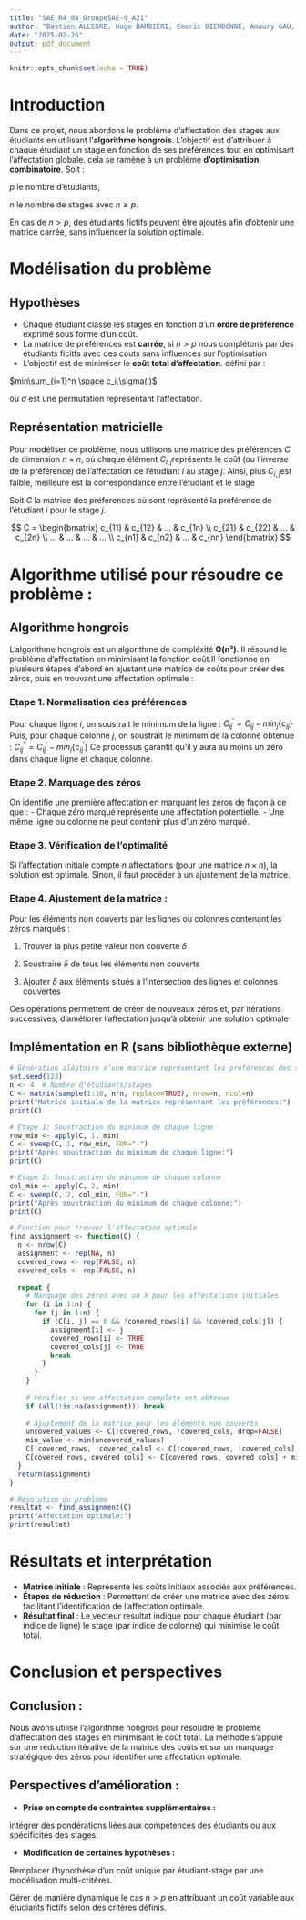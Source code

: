 ```yaml
---
title: "SAE_R4_04_GroupeSAE-9_A21"
author: "Bastien ALLEGRE, Hugo BARBIERI, Emeric DIEUDONNE, Amaury GAU, Louis VICAT"
date: "2025-02-26"
output: pdf_document
---
```


```r
knitr::opts_chunk$set(echo = TRUE)
```

# Introduction

Dans ce projet, nous abordons le problème d’affectation des stages aux étudiants en utilisant l’**algorithme hongrois**. L’objectif est d’attribuer à chaque étudiant un stage en fonction de ses préférences tout en optimisant l’affectation globale. cela se ramène à un problème **d’optimisation combinatoire**. Soit :

$p$ le nombre d’étudiants,

$n$ le nombre de stages avec $n \ge p$.

En cas de $n > p$, des étudiants fictifs peuvent être ajoutés afin d’obtenir une matrice carrée, sans influencer la solution optimale.

# Modélisation du problème

## Hypothèses

-   Chaque étudiant classe les stages en fonction d’un **ordre de préférence** exprimé sous forme d'un coût.
-   La matrice de préférences est **carrée**, si $n > p$ nous complétons par des étudiants ficitfs avec des couts sans influences sur l'optimisation
-   L’objectif est de minimiser le **coût total d’affectation**. défini par :

$min\sum_{i=1}^n \space c_i,\sigma(i)$

où $\sigma$ est une permutation représentant l’affectation.

## Représentation matricielle

Pour modéliser ce problème, nous utilisons une matrice des préférences $C$ de dimension $n×n$, où chaque élément $C_{i,j}$​ représente le coût (ou l'inverse de la préférence) de l’affectation de l’étudiant $i$ au stage $j$. Ainsi, plus $C_{i,j}$​ est faible, meilleure est la correspondance entre l’étudiant et le stage

Soit $C$ la matrice des préférences où sont représenté la préférence de l’étudiant $i$ pour le stage $j$.

$$
C = \begin{bmatrix} 
c_{11} & c_{12} & ... & c_{1n} \\
c_{21} & c_{22} & ... & c_{2n} \\
... & ... & ... & ... \\
c_{n1} & c_{n2} & ... & c_{nn} 
\end{bmatrix}
$$

# Algorithme utilisé pour résoudre ce problème :

## Algorithme hongrois

L'algorithme hongrois est un algorithme de compléxité **O(n³)**. Il résound le problème d'affectation en minimisant la fonction coût.Il fonctionne en plusieurs étapes d'abord en ajustant une matrice de coûts pour créer des zéros, puis en trouvant une affectation optimale :

### Etape 1. **Normalisation des préférences**

Pour chaque ligne $i$, on soustrait le minimum de la ligne : $C^\prime_{ij}=C_{ij}-min_j\{c_{ij}\}$ Puis, pour chaque colonne $j$, on soustrait le minimum de la colonne obtenue : $C^{\prime\prime}_{ij}=C^\prime_{ij}-min_i\{c^\prime_{ij}\}$ Ce processus garantit qu’il y aura au moins un zéro dans chaque ligne et chaque colonne.

### Etape 2. **Marquage des zéros**

On identifie une première affectation en marquant les zéros de façon à ce que : - Chaque zéro marqué représente une affectation potentielle. - Une même ligne ou colonne ne peut contenir plus d’un zéro marqué.

### Etape 3. **Vérification de l’optimalité**

Si l’affectation initiale compte $n$ affectations (pour une matrice $n\times n$), la solution est optimale. Sinon, il faut procéder à un ajustement de la matrice.

### Etape 4. **Ajustement de la matrice** :

Pour les éléments non couverts par les lignes ou colonnes contenant les zéros marqués :

1.  Trouver la plus petite valeur non couverte $\delta$

2.  Soustraire $\delta$ de tous les éléments non couverts

3.  Ajouter $\delta$ aux éléments situés à l'intersection des lignes et colonnes couvertes

Ces opérations permettent de créer de nouveaux zéros et, par itérations successives, d'améliorer l'affectation jusqu'à obtenir une solution optimale

## Implémentation en R (sans bibliothèque externe)

```r
# Génération aléatoire d’une matrice représentant les préférences des stages pour les étudiants
set.seed(123)
n <- 4  # Nombre d'étudiants/stages
C <- matrix(sample(1:10, n*n, replace=TRUE), nrow=n, ncol=n)
print("Matrice initiale de la matrice représentant les préférences:")
print(C)

# Étape 1: Soustraction du minimum de chaque ligne
row_min <- apply(C, 1, min)
C <- sweep(C, 1, row_min, FUN="-")
print("Après soustraction du minimum de chaque ligne:")
print(C)

# Étape 2: Soustraction du minimum de chaque colonne
col_min <- apply(C, 2, min)
C <- sweep(C, 2, col_min, FUN="-")
print("Après soustraction du minimum de chaque colonne:")
print(C)

# Fonction pour trouver l'affectation optimale
find_assignment <- function(C) {
  n <- nrow(C)
  assignment <- rep(NA, n)
  covered_rows <- rep(FALSE, n)
  covered_cols <- rep(FALSE, n)
  
  repeat {
    # Marquage des zéros avec un X pour les affectations initiales
    for (i in 1:n) {
      for (j in 1:n) {
        if (C[i, j] == 0 && !covered_rows[i] && !covered_cols[j]) {
          assignment[i] <- j
          covered_rows[i] <- TRUE
          covered_cols[j] <- TRUE
          break
        }
      }
    }
    
    # Vérifier si une affectation complète est obtenue
    if (all(!is.na(assignment))) break
    
    # Ajustement de la matrice pour les éléments non couverts
    uncovered_values <- C[!covered_rows, !covered_cols, drop=FALSE]
    min_value <- min(uncovered_values)
    C[!covered_rows, !covered_cols] <- C[!covered_rows, !covered_cols] - min_value
    C[covered_rows, covered_cols] <- C[covered_rows, covered_cols] + min_value
  }
  return(assignment)
}

# Résolution du problème
resultat <- find_assignment(C)
print("Affectation optimale:")
print(resultat)
```

# Résultats et interprétation

-   **Matrice initiale** : Représente les coûts initiaux associés aux préférences.
-   **Étapes de réduction** : Permettent de créer une matrice avec des zéros facilitant l’identification de l’affectation optimale.
-   **Résultat final** : Le vecteur resultat indique pour chaque étudiant (par indice de ligne) le stage (par indice de colonne) qui minimise le coût total.

# Conclusion et perspectives

## Conclusion :

Nous avons utilisé l’algorithme hongrois pour résoudre le problème d’affectation des stages en minimisant le coût total. La méthode s’appuie sur une réduction itérative de la matrice des coûts et sur un marquage stratégique des zéros pour identifier une affectation optimale.

## Perspectives d’amélioration :

-   **Prise en compte de contraintes supplémentaires :**

intégrer des pondérations liées aux compétences des étudiants ou aux spécificités des stages.

-   **Modification de certaines hypothèses :**

Remplacer l’hypothèse d’un coût unique par étudiant-stage par une modélisation multi-critères.

Gérer de manière dynamique le cas $n > p$ en attribuant un coût variable aux étudiants fictifs selon des critères définis.
